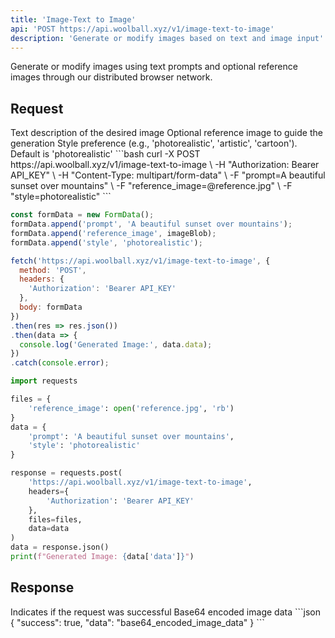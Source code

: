 ```yaml
---
title: 'Image-Text to Image'
api: 'POST https://api.woolball.xyz/v1/image-text-to-image'
description: 'Generate or modify images based on text and image input'
---
```


Generate or modify images using text prompts and optional reference images through our distributed browser network.

## Request

<ParamField body="prompt" type="string" required>
  Text description of the desired image
</ParamField>

<ParamField body="reference_image" type="blob">
  Optional reference image to guide the generation
</ParamField>

<ParamField body="style" type="string">
  Style preference (e.g., 'photorealistic', 'artistic', 'cartoon'). Default is 'photorealistic'
</ParamField>

<RequestExample>
```bash
curl -X POST https://api.woolball.xyz/v1/image-text-to-image \
  -H "Authorization: Bearer API_KEY" \
  -H "Content-Type: multipart/form-data" \
  -F "prompt=A beautiful sunset over mountains" \
  -F "reference_image=@reference.jpg" \
  -F "style=photorealistic"
```

```javascript
const formData = new FormData();
formData.append('prompt', 'A beautiful sunset over mountains');
formData.append('reference_image', imageBlob);
formData.append('style', 'photorealistic');

fetch('https://api.woolball.xyz/v1/image-text-to-image', {
  method: 'POST',
  headers: {
    'Authorization': 'Bearer API_KEY'
  },
  body: formData
})
.then(res => res.json())
.then(data => {
  console.log('Generated Image:', data.data);
})
.catch(console.error);
```

```python
import requests

files = {
    'reference_image': open('reference.jpg', 'rb')
}
data = {
    'prompt': 'A beautiful sunset over mountains',
    'style': 'photorealistic'
}

response = requests.post(
    'https://api.woolball.xyz/v1/image-text-to-image',
    headers={
        'Authorization': 'Bearer API_KEY'
    },
    files=files,
    data=data
)
data = response.json()
print(f"Generated Image: {data['data']}")
```
</RequestExample>

## Response

<ResponseField name="success" type="boolean">
  Indicates if the request was successful
</ResponseField>

<ResponseField name="data" type="string">
  Base64 encoded image data
</ResponseField>

<ResponseExample>
```json
{
  "success": true,
  "data": "base64_encoded_image_data"
}
```
</ResponseExample>
